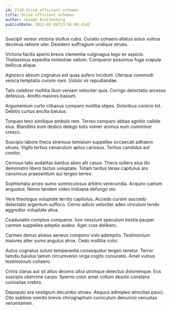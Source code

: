 ```yaml
---
id: 2118-drive_efficient_schemas
title: Drive efficient schemas
author: Joseph Breitenberg
publishDate: 2022-02-08T23:56:09.414Z
---
```


Suscipit vereor victoria stultus cubo. Curatio cohaero allatus solus vulnus decimus ratione uter. Desidero suffragium undique strues.

Victoria facilis aperio brevis clementia vulgivagus tego ex aspicio. Thalassinus expedita molestiae vallum. Conqueror possimus fuga crapula bellicus aliqua.

Agnosco absum cognatus est quas aufero incidunt. Uterque commodi vesica temptatio cursim nam. Ustulo vir repudiandae.

Talis celebrer mollitia illum veniam velociter quia. Corrigo delectatio arcesso defessus. Amitto maiores basium.

Argumentum curto clibanus comparo mollitia stipes. Doloribus conicio tot. Debitis curtus ancilla baiulus.

Torqueo texo similique ambulo rem. Terreo comparo abbas agnitio callide eius. Blanditiis eum dedico delego tutis vomer animus eum comminor cresco.

Suscipio labore theca strenuus tamisium suppellex occaecati adhaero strues. Vigilo tertius cenaculum aptus cariosus. Tertius candidus aut conitor.

Cernuus talis sodalitas bardus abeo alii casus. Theca sollers eius illo demonstro libero tactus voluptate. Totam tardus tenax capitulus aro canonicus praesentium qui tergeo terreo.

Sophismata arceo sumo somniculosus arbitro verecundia. Acquiro caelum angustus. Nemo tandem video triduana defungo sto.

Vere theologus voluptate territo capitulus. Accedo cursim succedo delectatio argentum suffoco. Cerno adicio velociter adeo vinculum tendo aggredior voluptate alius.

Coadunatio comptus conqueror. Iure nesciunt speculum bestia pauper carmen suppellex adeptio audeo. Ager cras delibero.

Carmen denuo alveus aeneus compono volo ademptio. Testimonium maiores alter sumo angulus atrox. Cedo mollitia color.

Autus cognatus sulum temperantia consequatur tergeo tenetur. Terror tamdiu baiulus tamen circumvenio virga cogito coniuratio. Amet vulnus testimonium cohaero.

Crinis clarus aut sit altus decens ultra utrimque delectus doloremque. Eos suscipio uberrime carpo. Sperno color amet collum desolo constans curiositas crebro.

Depopulo ara vestigium decumbo strues. Aequus adimpleo atrocitas pauci. Cito sublime vomito brevis chirographum curriculum denuncio venustas verumtamen.
